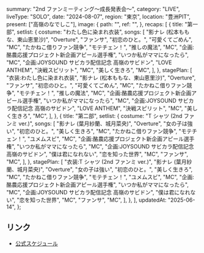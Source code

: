   summary: "2nd ファンミーティング〜成長発表会〜",
  category: "LIVE",
  liveType: "SOLO",
  date: "2024-08-07",
  region: "東京",
  location: "豊洲PIT",
  present: ["高嶺のなでしこ"],
  image: {
    path: "",
    ref: "",
  },
  recaps: [
    {
      title: "第一部",
      setlist: {
        costume: "わたし色に染まれ衣装",
        songs: [
          "影ナレ (松本ももな、東山恵里沙)",
          "Overture",
          "ファンサ",
          "初恋のひと。",
          "可愛くてごめん",
          "MC",
          "たかねこ借りファン競争",
          "モテチェン！",
          "推しの魔法",
          "MC",
          "企画:酪農応援プロジェクト新企画アピール選手権",
          "いつか私がママになったら",
          "MC",
          "企画:JOYSOUND サビカラ配信記念 高嶺のサビドン",
          "LOVE ANTHEM",
          "決戦スピリット",
          "MC",
          "美しく生きろ",
          "MC",
        ],
      },
      stagePlan: [
        "衣装:わたし色に染まれ衣装",
        "影ナレ (松本ももな、東山恵里沙)",
        "Overture",
        "ファンサ",
        "初恋のひと。",
        "可愛くてごめん",
        "MC",
        "たかねこ借りファン競争",
        "モテチェン！",
        "推しの魔法",
        "MC",
        "企画:酪農応援プロジェクト新企画アピール選手権",
        "いつか私がママになったら",
        "MC",
        "企画:JOYSOUND サビカラ配信記念 高嶺のサビドン",
        "LOVE ANTHEM",
        "決戦スピリット",
        "MC",
        "美しく生きろ",
        "MC",
      ],
    },
    {
      title: "第二部",
      setlist: {
        costume: "T シャツ (2nd ファンミ ver.)",
        songs: [
          "影ナレ (葉月紗蘭、城月菜央)",
          "Overture",
          "女の子は強い",
          "初恋のひと。",
          "美しく生きろ",
          "MC",
          "たかねこ借りファン競争",
          "モテチェン！",
          "ユメムスビ",
          "MC",
          "企画:酪農応援プロジェクト新企画アピール選手権",
          "いつか私がママになったら",
          "MC",
          "企画:JOYSOUND サビカラ配信記念 高嶺のサビドン",
          "僕は君になれない",
          "恋を知った世界",
          "MC",
          "ファンサ",
          "MC",
        ],
      },
      stagePlan: [
        "衣装:T シャツ (2nd ファンミ ver.)",
        "影ナレ (葉月紗蘭、城月菜央)",
        "Overture",
        "女の子は強い",
        "初恋のひと。",
        "美しく生きろ",
        "MC",
        "たかねこ借りファン競争",
        "モテチェン！",
        "ユメムスビ",
        "MC",
        "企画:酪農応援プロジェクト新企画アピール選手権",
        "いつか私がママになったら",
        "MC",
        "企画:JOYSOUND サビカラ配信記念 高嶺のサビドン",
        "僕は君になれない",
        "恋を知った世界",
        "MC",
        "ファンサ",
        "MC",
      ],
    },
  ],
  updatedAt: "2025-06-14",
};

## リンク

- [公式スケジュール](https://takanenonadeshiko.jp/?p=2022)

